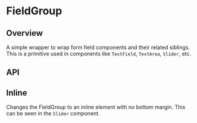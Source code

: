 
<Meta of={FieldGroupStories} />

# FieldGroup

<ResourceLinks
  sourceCode="https://github.com/cultureamp/kaizen-design-system/tree/main/packages/components/src/FieldGroup"
  className="!mb-8"
/>

<KaioNotification />

<Installation
  installCommand="yarn add @kaizen/components"
  importStatement='import { FieldGroup } from "@kaizen/components"'
/>

## Overview

A simple wrapper to wrap form field components and their related siblings. This is a primitive used in components like `TextField`, `TextArea`, `Slider`, etc.

<Canvas of={FieldGroupStories.Playground} />
<Controls of={FieldGroupStories.Playground} />

## API

## Inline
Changes the FieldGroup to an inline element with no bottom margin. This can be seen in the `Slider` component.

<Canvas of={FieldGroupStories.Inline} />



